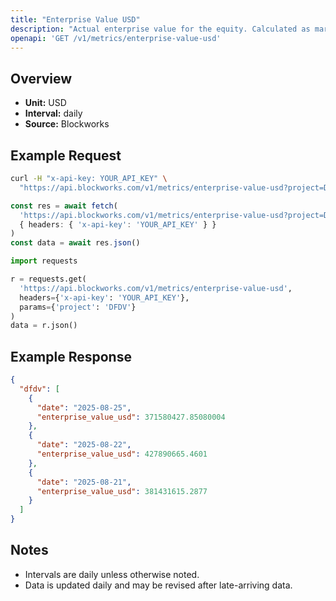 ```yaml
---
title: "Enterprise Value USD"
description: "Actual enterprise value for the equity. Calculated as market cap - liabilities + assets"
openapi: 'GET /v1/metrics/enterprise-value-usd'
---
```


## Overview

- **Unit:** USD
- **Interval:** daily
- **Source:** Blockworks

## Example Request

<CodeGroup>

```bash cURL
curl -H "x-api-key: YOUR_API_KEY" \
  "https://api.blockworks.com/v1/metrics/enterprise-value-usd?project=DFDV"
```

```typescript TypeScript
const res = await fetch(
  'https://api.blockworks.com/v1/metrics/enterprise-value-usd?project=DFDV',
  { headers: { 'x-api-key': 'YOUR_API_KEY' } }
)
const data = await res.json()
```

```python Python
import requests

r = requests.get(
  'https://api.blockworks.com/v1/metrics/enterprise-value-usd',
  headers={'x-api-key': 'YOUR_API_KEY'},
  params={'project': 'DFDV'}
)
data = r.json()
```

</CodeGroup>

## Example Response

```json
{
  "dfdv": [
    {
      "date": "2025-08-25",
      "enterprise_value_usd": 371580427.85080004
    },
    {
      "date": "2025-08-22",
      "enterprise_value_usd": 427890665.4601
    },
    {
      "date": "2025-08-21",
      "enterprise_value_usd": 381431615.2877
    }
  ]
}
```

## Notes
- Intervals are daily unless otherwise noted.
- Data is updated daily and may be revised after late-arriving data.
